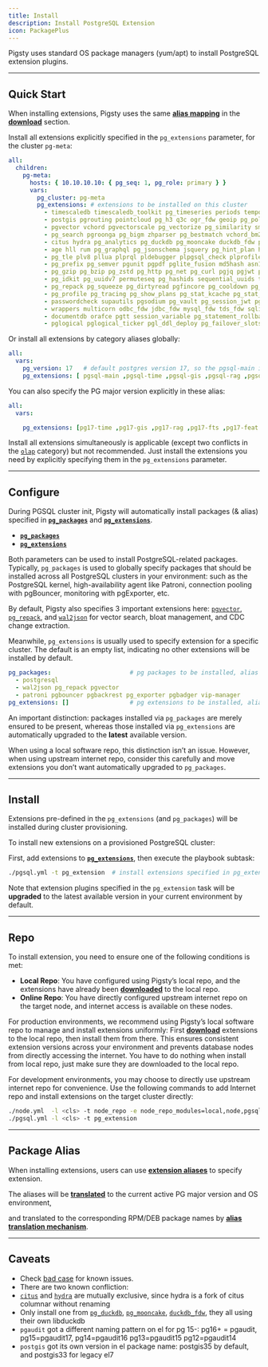 ```yaml
---
title: Install
description: Install PostgreSQL Extension
icon: PackagePlus
---
```


Pigsty uses standard OS package managers (yum/apt) to install PostgreSQL extension plugins.

------

## Quick Start

When installing extensions, Pigsty uses the same [**alias mapping**](https://pigsty.io/ext/usage/download/#alias-mapping) in the [**download**](https://pigsty.io/ext/usage/download/) section.

Install all extensions explicitly specified in the `pg_extensions` parameter, for the cluster `pg-meta`:

```yaml
all:
  children:
    pg-meta:
      hosts: { 10.10.10.10: { pg_seq: 1, pg_role: primary } }
      vars:
        pg_cluster: pg-meta
        pg_extensions: # extensions to be installed on this cluster
          - timescaledb timescaledb_toolkit pg_timeseries periods temporal_tables emaj table_version pg_cron pg_task pg_later pg_background
          - postgis pgrouting pointcloud pg_h3 q3c ogr_fdw geoip pg_polyline pg_geohash #mobilitydb
          - pgvector vchord pgvectorscale pg_vectorize pg_similarity smlar pg_summarize pg_tiktoken pg4ml #pgml
          - pg_search pgroonga pg_bigm zhparser pg_bestmatch vchord_bm25 hunspell
          - citus hydra pg_analytics pg_duckdb pg_mooncake duckdb_fdw pg_parquet pg_fkpart pg_partman plproxy #pg_strom
          - age hll rum pg_graphql pg_jsonschema jsquery pg_hint_plan hypopg index_advisor pg_plan_filter imgsmlr pg_ivm pg_incremental pgmq pgq pg_cardano omnigres #rdkit
          - pg_tle plv8 pllua plprql pldebugger plpgsql_check plprofiler plsh pljava #plr #pgtap #faker #dbt2
          - pg_prefix pg_semver pgunit pgpdf pglite_fusion md5hash asn1oid roaringbitmap pgfaceting pgsphere pg_country pg_xenophile pg_currency pg_collection pgmp numeral pg_rational pguint pg_uint128 hashtypes ip4r pg_uri pgemailaddr pg_acl timestamp9 chkpass #pg_duration #debversion #pg_rrule
          - pg_gzip pg_bzip pg_zstd pg_http pg_net pg_curl pgjq pgjwt pg_smtp_client pg_html5_email_address url_encode pgsql_tweaks pg_extra_time pgpcre icu_ext pgqr pg_protobuf envvar floatfile pg_readme ddl_historization data_historization pg_schedoc pg_hashlib pg_xxhash shacrypt cryptint pg_ecdsa pgsparql
          - pg_idkit pg_uuidv7 permuteseq pg_hashids sequential_uuids topn quantile lower_quantile count_distinct omnisketch ddsketch vasco pgxicor tdigest first_last_agg extra_window_functions floatvec aggs_for_vecs aggs_for_arrays pg_arraymath pg_math pg_random pg_base36 pg_base62 pg_base58 pg_financial
          - pg_repack pg_squeeze pg_dirtyread pgfincore pg_cooldown pg_ddlx pg_prioritize pg_checksums pg_readonly pg_upless pg_permissions pgautofailover pg_catcheck preprepare pgcozy pg_orphaned pg_crash pg_cheat_funcs pg_fio pg_savior safeupdate pg_drop_events table_log #pgagent #pgpool
          - pg_profile pg_tracing pg_show_plans pg_stat_kcache pg_stat_monitor pg_qualstats pg_store_plans pg_track_settings pg_wait_sampling system_stats pg_meta pgnodemx pg_sqlog bgw_replstatus pgmeminfo toastinfo pg_explain_ui pg_relusage pagevis powa
          - passwordcheck supautils pgsodium pg_vault pg_session_jwt pg_anon pg_tde pgsmcrypto pgaudit pgauditlogtofile pg_auth_mon credcheck pgcryptokey pg_jobmon logerrors login_hook set_user pg_snakeoil pgextwlist pg_auditor sslutils pg_noset
          - wrappers multicorn odbc_fdw jdbc_fdw mysql_fdw tds_fdw sqlite_fdw pgbouncer_fdw mongo_fdw redis_fdw pg_redis_pubsub kafka_fdw hdfs_fdw firebird_fdw aws_s3 log_fdw #oracle_fdw #db2_fdw
          - documentdb orafce pgtt session_variable pg_statement_rollback pg_dbms_metadata pg_dbms_lock pgmemcache #pg_dbms_job #wiltondb
          - pglogical pglogical_ticker pgl_ddl_deploy pg_failover_slots db_migrator wal2json wal2mongo decoderbufs decoder_raw mimeo pg_fact_loader pg_bulkload #repmgr
```

Or install all extensions by category aliases globally:

```yaml
all:
  vars:
    pg_version: 17   # default postgres version 17, so the pgsql-main is equivalent to pg17-main
    pg_extensions: [ pgsql-main ,pgsql-time ,pgsql-gis ,pgsql-rag ,pgsql-fts ,pgsql-olap ,pgsql-feat ,pgsql-lang ,pgsql-type ,pgsql-util ,pgsql-func ,pgsql-admin ,pgsql-stat ,pgsql-sec ,pgsql-fdw ,pgsql-sim ,pgsql-etl]
```

You can also specify the PG major version explicitly in these alias:

```yaml
all:
  vars:

    pg_extensions: [pg17-time ,pg17-gis ,pg17-rag ,pg17-fts ,pg17-feat ,pg17-lang ,pg17-type ,pg17-util ,pg17-func ,pg17-admin ,pg17-stat ,pg17-sec ,pg17-fdw ,pg17-sim ,pg17-etl ] #,pg17-olap]
```

Install all extensions simultaneously is applicable (except two conflicts in the [`olap`](https://pigsty.io/ext/olap/) category) but not recommended. Just install the extensions you need by explicitly specifying them in the `pg_extensions` parameter.

------

## Configure

During PGSQL cluster init, Pigsty will automatically install packages (& alias) specified in [**`pg_packages`**](https://pigsty.io/docs/pgsql/param/#pg_packages) and [**`pg_extensions`**](https://pigsty.io/docs/pgsql/param/#pg_extensions).

- [**`pg_packages`**](https://pigsty.io/docs/pgsql/param/#pg_packages)
- [**`pg_extensions`**](https://pigsty.io/docs/pgsql/param/#pg_extensions)

Both parameters can be used to install PostgreSQL-related packages. Typically, `pg_packages` is used to globally specify packages that should be installed across all PostgreSQL clusters in your environment: such as the PostgreSQL kernel, high-availability agent like Patroni, connection pooling with pgBouncer, monitoring with pgExporter, etc.

By default, Pigsty also specifies 3 important extensions here: [`pgvector`](https://pigsty.io/ext/rag/vector/), [`pg_repack`](https://pigsty.io/ext/admin/pg_repack/), and [`wal2json`](https://pigsty.io/ext/etl/wal2json/) for vector search, bloat management, and CDC change extraction.

Meanwhile, `pg_extensions` is usually used to specify extension for a specific cluster. The default is an empty list, indicating no other extensions will be installed by default.

```yaml
pg_packages:                      # pg packages to be installed, alias can be used, state=present
  - postgresql
  - wal2json pg_repack pgvector
  - patroni pgbouncer pgbackrest pg_exporter pgbadger vip-manager
pg_extensions: []                 # pg extensions to be installed, alias can be used, state=latest
```

An important distinction: packages installed via `pg_packages` are merely ensured to be present, whereas those installed via `pg_extensions` are automatically upgraded to the **latest** available version.

When using a local software repo, this distinction isn’t an issue. However, when using upstream internet repo, consider this carefully and move extensions you don’t want automatically upgraded to `pg_packages`.

------

## Install

Extensions pre-defined in the `pg_extensions` (and `pg_packages`) will be installed during cluster provisioning.

To install new extensions on a provisioned PostgreSQL cluster:

First, add extensions to [**`pg_extensions`**](https://pigsty.io/docs/pgsql/param/#pg_extensions), then execute the playbook subtask:

```bash
./pgsql.yml -t pg_extension  # install extensions specified in pg_extensions
```

Note that extension plugins specified in the `pg_extension` task will be **upgraded** to the latest available version in your current environment by default.

------

## Repo

To install extension, you need to ensure one of the following conditions is met:

- **Local Repo**: You have configured using Pigsty’s local repo, and the extensions have already been [**downloaded**](https://pigsty.io/ext/usage/download/) to the local repo.
- **Online Repo**: You have directly configured upstream internet repo on the target node, and internet access is available on these nodes.

For production environments, we recommend using Pigsty’s local software repo to manage and install extensions uniformly: First [**download**](https://pigsty.io/ext/usage/download/) extensions to the local repo, then install them from there. This ensures consistent extension versions across your environment and prevents database nodes from directly accessing the internet. You have to do nothing when install from local repo, just make sure they are downloaded to the local repo.

For development environments, you may choose to directly use upstream internet repo for convenience. Use the following commands to add Internet repo and install extensions on the target cluster directly:

```bash
./node.yml  -l <cls> -t node_repo -e node_repo_modules=local,node,pgsql    # Enable internet repo on target node
./pgsql.yml -l <cls> -t pg_extension                                        # Install extensions using local+internet upstream repos
```

------

## Package Alias

When installing extensions, users can use [**extension aliases**](https://pigsty.io/ext/usage/intro/#package-alias) to specify extension.

The aliases will be [**translated**](https://pigsty.io/ext/usage/download/#alias-mapping) to the current active PG major version and OS environment,

and translated to the corresponding RPM/DEB package names by [**alias translation mechanism**](https://pigsty.io/ext/usage/download/#alias-mapping).

------

## Caveats

- Check [bad case](https://pigsty.io/ext/roadmap/badcase/) for known issues.
- There are two known confliction:
- [`citus`](https://pigsty.io/ext/olap/citus/) and [`hydra`](https://pigsty.io/ext/olap/hydra) are mutually exclusive, since hydra is a fork of citus columnar without renaming
- Only install one from [`pg_duckdb`](https://pigsty.io/ext/olap/pg_duckdb/), [`pg_mooncake`](https://pigsty.io/ext/olap/pg_mooncake/), [`duckdb_fdw`](https://pigsty.io/ext/olap/duckdb_fdw/), they all using their own libduckdb
- `pgaudit` got a different naming pattern on el for pg 15-: pg16+ = pgaudit, pg15=pgaudit17, pg14=pgaudit16 pg13=pgaudit15 pg12=pgaudit14
- `postgis` got its own version in el package name: postgis35 by default, and postgis33 for legacy el7